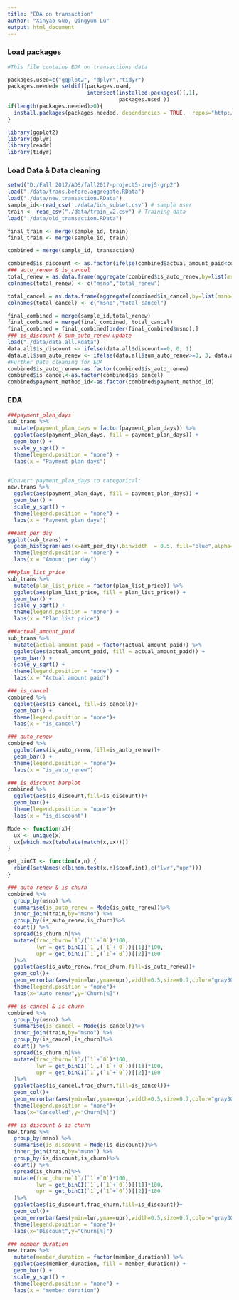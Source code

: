 ---
title: "EDA on transaction"
author: "Xinyao Guo, Qingyun Lu"
output: html_document
---
### Load packages
```{r,warning=FALSE,message=FALSE}
#This file contains EDA on transactions data

packages.used=c("ggplot2", "dplyr","tidyr")
packages.needed= setdiff(packages.used,
                         intersect(installed.packages()[,1],
                                   packages.used ))
if(length(packages.needed)>0){
  install.packages(packages.needed, dependencies = TRUE,  repos="http://cran.us.r-project.org")
}

library(ggplot2)
library(dplyr)
library(readr)
library(tidyr)
```

### Load Data & Data cleaning
```{r,warning=FALSE,message=FALSE}
setwd("D:/Fall 2017/ADS/fall2017-project5-proj5-grp2")
load("./data/trans.before.aggregate.RData")
load("./data/new.transaction.RData")
sample_id<-read_csv('./data/ids_subset.csv') # sample user
train <- read_csv("./data/train_v2.csv") # Training data
load("./data/old_transaction.RData")

final_train <- merge(sample_id, train)
final_train <- merge(sample_id, train)

combined = merge(sample_id, transaction)

combined$is_discount <- as.factor(ifelse(combined$actual_amount_paid<combined$plan_list_price,1,0))
### auto_renew & is_cancel
total_renew = as.data.frame(aggregate(combined$is_auto_renew,by=list(msno=combined$msno),sum))
colnames(total_renew) <- c("msno","total_renew")

total_cancel = as.data.frame(aggregate(combined$is_cancel,by=list(msno=combined$msno), sum))
colnames(total_cancel) <- c("msno","total_cancel")

final_combined = merge(sample_id,total_renew)
final_combined = merge(final_combined, total_cancel)
final_combined = final_combined[order(final_combined$msno),]
### is_discount & sum_auto_renew update
load("./data/data.all.Rdata")
data.all$is_discount <- ifelse(data.all$discount==0, 0, 1)
data.all$sum_auto_renew <- ifelse(data.all$sum_auto_renew>=3, 3, data.all$sum_auto_renew)
#Further Data cleaning for EDA
combined$is_auto_renew<-as.factor(combined$is_auto_renew)
combined$is_cancel<-as.factor(combined$is_cancel)
combined$payment_method_id<-as.factor(combined$payment_method_id)
```

### EDA
```{r,warning=FALSE,message=FALSE}
###payment_plan_days
sub_trans %>%
  mutate(payment_plan_days = factor(payment_plan_days)) %>%
  ggplot(aes(payment_plan_days, fill = payment_plan_days)) +
  geom_bar() +
  scale_y_sqrt() +
  theme(legend.position = "none") +
  labs(x = "Payment plan days")


#Convert payment_plan_days to categorical:
new.trans %>%
  ggplot(aes(payment_plan_days, fill = payment_plan_days)) +
  geom_bar() +
  scale_y_sqrt() +
  theme(legend.position = "none") +
  labs(x = "Payment plan days")

###amt_per_day
ggplot(sub_trans) +
  geom_histogram(aes(x=amt_per_day),binwidth  = 0.5, fill="blue",alpha=0.7)+
  theme(legend.position = "none") +
  labs(x = "Amount per day")

###plan_list_price
sub_trans %>%
  mutate(plan_list_price = factor(plan_list_price)) %>%
  ggplot(aes(plan_list_price, fill = plan_list_price)) +
  geom_bar() +
  scale_y_sqrt() +
  theme(legend.position = "none") +
  labs(x = "Plan list price")

###actual_amount_paid
sub_trans %>%
  mutate(actual_amount_paid = factor(actual_amount_paid)) %>%
  ggplot(aes(actual_amount_paid, fill = actual_amount_paid)) +
  geom_bar() +
  scale_y_sqrt() +
  theme(legend.position = "none") +
  labs(x = "Actual amount paid")

### is_cancel
combined %>%
  ggplot(aes(is_cancel, fill=is_cancel))+
  geom_bar() + 
  theme(legend.position = "none")+
  labs(x = "is_cancel")

### auto_renew 
combined %>%
  ggplot(aes(is_auto_renew,fill=is_auto_renew))+
  geom_bar() +
  theme(legend.position = "none")+
  labs(x = "is_auto_renew")

### is_discount barplot
combined %>%
  ggplot(aes(is_discount,fill=is_discount))+
  geom_bar()+
  theme(legend.position = "none")+
  labs(x = "is_discount")
```

```{r,warning=FALSE,message=FALSE}
Mode <- function(x){
  ux <- unique(x)
  ux[which.max(tabulate(match(x,ux)))]
}

get_binCI <- function(x,n) {
  rbind(setNames(c(binom.test(x,n)$conf.int),c("lwr","upr")))
}

### auto renew & is churn
combined %>%
  group_by(msno) %>%
  summarise(is_auto_renew = Mode(is_auto_renew))%>%
  inner_join(train,by="msno") %>%
  group_by(is_auto_renew,is_churn)%>%
  count() %>%
  spread(is_churn,n)%>%
  mutate(frac_churn=`1`/(`1`+`0`)*100,
         lwr = get_binCI(`1`,(`1`+`0`))[[1]]*100,
         upr = get_binCI(`1`,(`1`+`0`))[[2]]*100
  )%>%
  ggplot(aes(is_auto_renew,frac_churn,fill=is_auto_renew))+
  geom_col()+
  geom_errorbar(aes(ymin=lwr,ymax=upr),width=0.5,size=0.7,color="gray30")+
  theme(legend.position = "none")+
  labs(x="Auto renew",y="Churn[%]")

### is cancel & is churn
combined %>%
  group_by(msno) %>%
  summarise(is_cancel = Mode(is_cancel))%>%
  inner_join(train,by="msno") %>%
  group_by(is_cancel,is_churn)%>%
  count() %>%
  spread(is_churn,n)%>%
  mutate(frac_churn=`1`/(`1`+`0`)*100,
         lwr = get_binCI(`1`,(`1`+`0`))[[1]]*100,
         upr = get_binCI(`1`,(`1`+`0`))[[2]]*100
  )%>%
  ggplot(aes(is_cancel,frac_churn,fill=is_cancel))+
  geom_col()+
  geom_errorbar(aes(ymin=lwr,ymax=upr),width=0.5,size=0.7,color="gray30")+
  theme(legend.position = "none")+
  labs(x="Cancelled",y="Churn[%]")

### is discount & is churn
new.trans %>%
  group_by(msno) %>%
  summarise(is_discount = Mode(is_discount))%>%
  inner_join(train,by="msno") %>%
  group_by(is_discount,is_churn)%>%
  count() %>%
  spread(is_churn,n)%>%
  mutate(frac_churn=`1`/(`1`+`0`)*100,
         lwr = get_binCI(`1`,(`1`+`0`))[[1]]*100,
         upr = get_binCI(`1`,(`1`+`0`))[[2]]*100
  )%>%
  ggplot(aes(is_discount,frac_churn,fill=is_discount))+
  geom_col()+
  geom_errorbar(aes(ymin=lwr,ymax=upr),width=0.5,size=0.7,color="gray30")+
  theme(legend.position = "none")+
  labs(x="Discount",y="Churn[%]")

### member duration
new.trans %>%
  mutate(member_duration = factor(member_duration)) %>%
  ggplot(aes(member_duration, fill = member_duration)) +
  geom_bar() +
  scale_y_sqrt() +
  theme(legend.position = "none") +
  labs(x = "member duration")


```
